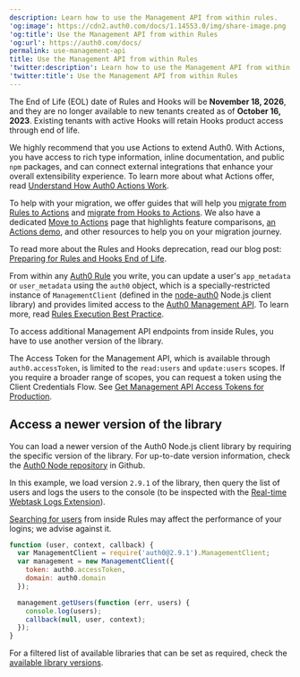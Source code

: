 ```yaml
---
description: Learn how to use the Management API from within rules.
'og:image': https://cdn2.auth0.com/docs/1.14553.0/img/share-image.png
'og:title': Use the Management API from within Rules
'og:url': https://auth0.com/docs/
permalink: use-management-api
title: Use the Management API from within Rules
'twitter:description': Learn how to use the Management API from within rules.
'twitter:title': Use the Management API from within Rules
---
```

<Warning>

The End of Life (EOL) date of Rules and Hooks will be **November 18, 2026**, and they are no longer available to new tenants created as of **October 16, 2023**. Existing tenants with active Hooks will retain Hooks product access through end of life.

We highly recommend that you use Actions to extend Auth0. With Actions, you have access to rich type information, inline documentation, and public `npm` packages, and can connect external integrations that enhance your overall extensibility experience. To learn more about what Actions offer, read [Understand How Auth0 Actions Work](/docs/customize/actions/actions-overview).

To help with your migration, we offer guides that will help you [migrate from Rules to Actions](/docs/customize/actions/migrate/migrate-from-rules-to-actions) and [migrate from Hooks to Actions](/docs/customize/actions/migrate/migrate-from-hooks-to-actions). We also have a dedicated [Move to Actions](https://auth0.com/extensibility/movetoactions) page that highlights feature comparisons, [an Actions demo](https://www.youtube.com/watch?v=UesFSY1klrI), and other resources to help you on your migration journey.

To read more about the Rules and Hooks deprecation, read our blog post: [Preparing for Rules and Hooks End of Life](https://auth0.com/blog/preparing-for-rules-and-hooks-end-of-life/).

</Warning>

From within any [Auth0 Rule](/docs/customize/rules) you write, you can update a user's `app_metadata` or `user_metadata` using the `auth0` object, which is a specially-restricted instance of `ManagementClient` (defined in the [node-auth0](https://github.com/auth0/node-auth0) Node.js client library) and provides limited access to the [Auth0 Management API](https://auth0.com/docs/api/management/v2). To learn more, read [Rules Execution Best Practice](/docs/rules-best-practices/rules-execution-best-practices).

To access additional <Tooltip tip="Management API: A product to allow customers to perform administrative tasks." cta="View Glossary" href="/docs/glossary?term=Management+API">Management API</Tooltip> endpoints from inside Rules, you have to use another version of the library.

<Callout icon="file-lines" color="#0EA5E9" iconType="regular">

The Access Token for the Management API, which is available through `auth0.accessToken`, is limited to the `read:users` and `update:users` scopes. If you require a broader range of scopes, you can request a token using the Client Credentials Flow. See [Get Management API Access Tokens for Production](/docs/secure/tokens/access-tokens/management-api-access-tokens/get-management-api-access-tokens-for-production).

</Callout>

## Access a newer version of the library

You can load a newer version of the Auth0 Node.js client library by requiring the specific version of the library. For up-to-date version information, check the [Auth0 Node repository](https://github.com/auth0/node-auth0) in Github.

In this example, we load version `2.9.1` of the library, then query the list of users and logs the users to the console (to be inspected with the [Real-time Webtask Logs Extension](/docs/customize/extensions/real-time-webtask-logs)).

<Warning>

[Searching for users](/docs/manage-users/user-search/user-search-best-practices) from inside Rules may affect the performance of your logins; we advise against it.

</Warning>

```javascript lines
function (user, context, callback) {
  var ManagementClient = require('auth0@2.9.1').ManagementClient;
  var management = new ManagementClient({
    token: auth0.accessToken,
    domain: auth0.domain
  });

  management.getUsers(function (err, users) {
    console.log(users);
    callback(null, user, context);
  });
}
```






<Callout icon="file-lines" color="#0EA5E9" iconType="regular">

For a filtered list of available libraries that can be set as required, check the [available library versions](https://auth0-extensions.github.io/canirequire/#auth0).

</Callout>